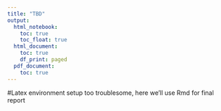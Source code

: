 ```yaml
---
title: "TBD"
output:
  html_notebook:
    toc: true
    toc_float: true
  html_document:
    toc: true
    df_print: paged
  pdf_document:
    toc: true
---
```


#Latex environment setup too troublesome, here we'll use Rmd for final report






```r

```